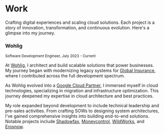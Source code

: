 

# Work

<AnimatedName />

Crafting digital experiences and scaling cloud solutions. Each project is a story of innovation, transformation, and continuous evolution. Here's a glimpse into my journey.

<div className="mt-8">

### Wohlig

<Small>Software Development Engineer, July 2023 - Current</Small>

<div className="p-6 rounded-lg border border-gray-200 dark:border-gray-800 bg-white/50 dark:bg-gray-900/50">

At [Wohlig](https://www.wohlig.com/), I architect and build scalable solutions that power businesses. My journey began with modernizing legacy systems for [Global Insurance](https://www.aon.com/apac/sites/india/aon-risk-insurance-broker/default), where I contributed across the full development spectrum.

As Wohlig evolved into a [Google Cloud Partner](https://cloud.google.com/find-a-partner/partner/wohlig-transformations-pvt-ltd), I immersed myself in cloud technologies, specializing in migration and infrastructure optimization. This journey deepened my expertise in cloud architecture and best practices.

My role expanded beyond development to include technical leadership and pre-sales activities. From crafting SOWs to designing system architectures, I've gained comprehensive insights into building end-to-end solutions. Notable projects include [Shadowfax](https://www.shadowfax.in/), [Moneycontrol](https://www.moneycontrol.com/), [WildWorks](https://www.wildworks.com/#welcome), and [Erosnow](https://erosnow.com/).

</div>

</div>